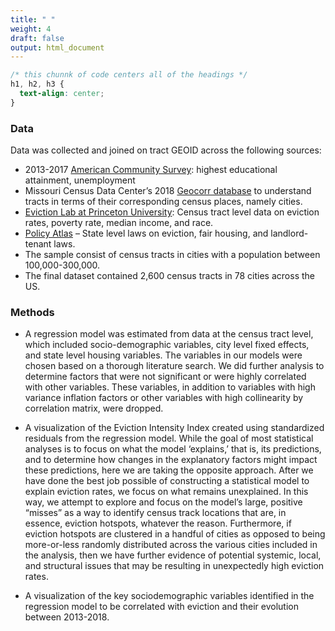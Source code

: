 ```yaml
---
title: " "
weight: 4
draft: false
output: html_document
---
```


```css
/* this chunnk of code centers all of the headings */
h1, h2, h3 {
  text-align: center;
}
```

### Data

Data was collected and joined on tract GEOID across the following sources:

-	2013-2017 [American Community Survey](https://www.census.gov/acs/www/data/data-tables-and-tools/data-profiles/2017/): highest educational attainment, unemployment
-	Missouri Census Data Center’s 2018 [Geocorr database](http://mcdc.missouri.edu/applications/geocorr.html) to understand tracts in terms of their corresponding census places, namely cities.
-	[Eviction Lab at Princeton University](https://evictionlab.org/): Census tract level data on eviction rates, poverty rate, median income, and race.
-	[Policy Atlas](https://lawatlas.org/topics) – State level laws on eviction, fair housing, and landlord-tenant laws.
-	The sample consist of census tracts in cities with a population between 100,000-300,000.
-	The final dataset contained 2,600 census tracts in 78 cities across the US.

### Methods

* A regression model was estimated from data at the census tract level, which included socio-demographic variables, city level fixed effects, and state level housing variables. The variables in our models were chosen based on a thorough literature search. We did further analysis to determine factors that were not significant or were highly correlated with other variables. These variables, in addition to variables with high variance inflation factors or other variables with high collinearity by correlation matrix, were dropped.

* A visualization of the Eviction Intensity Index created using standardized residuals from the regression model. While the goal of most statistical analyses is to focus on what the model ‘explains,’ that is, its predictions, and to determine how changes in the explanatory factors might impact these predictions, here we are taking the opposite approach. After we have done the best job possible of constructing a statistical model to explain eviction rates, we focus on what remains unexplained. In this way, we attempt to explore and focus on the model’s large, positive “misses” as a way to identify census track locations that are, in essence, eviction hotspots, whatever the reason. Furthermore, if eviction hotspots are clustered in a handful of cities as opposed to being more-or-less randomly distributed across the various cities included in the analysis, then we have further evidence of potential systemic, local, and structural issues that may be resulting in unexpectedly high eviction rates.

* A visualization of the key sociodemographic variables identified in the regression model to be correlated with eviction and their evolution between 2013-2018.
